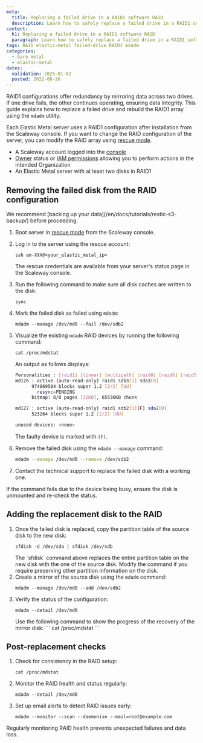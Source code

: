 ```yaml
---
meta:
  title: Replacing a failed drive in a RAID1 software RAID
  description: Learn how to safely replace a failed drive in a RAID1 software RAID configuration on Scaleway Elastic Metal servers
content:
  h1: Replacing a failed drive in a RAID1 software RAID
  paragraph: Learn how to safely replace a failed drive in a RAID1 software RAID configuration on Scaleway Elastic Metal servers
tags: RAID elastic-metal failed-drive RAID1 mdadm
categories:
  - bare-metal
  - elastic-metal
dates:
  validation: 2025-01-02
  posted: 2022-08-26
---
```


RAID1 configurations offer redundancy by mirroring data across two drives. If one drive fails, the other continues operating, ensuring data integrity. This guide explains how to replace a failed drive and rebuild the RAID1 array using the `mdadm` utility.

Each Elastic Metal server uses a RAID1 configuration after installation from the Scaleway console. If you want to change the RAID configuration of the server, you can modify the RAID array using [rescue mode](/bare-metal/elastic-metal/how-to/use-rescue-mode/).

<Macro id="requirements" />

- A Scaleway account logged into the [console](https://console.scaleway.com)
- [Owner](/identity-and-access-management/iam/concepts/#owner) status or [IAM permissions](/identity-and-access-management/iam/concepts/#permission) allowing you to perform actions in the intended Organization
- An Elastic Metal server with at least two disks in RAID1

## Removing the failed disk from the RAID configuration

<Message type="tip">
  We recommend [backing up your data](/en/docs/tutorials/restic-s3-backup/) before proceeding.
</Message>

1. Boot server in [rescue mode](/bare-metal/elastic-metal/how-to/use-rescue-mode/) from the Scaleway console.
2. Log in to the server using the rescue account:
    ```
    ssh em-XXX@<your_elastic_metal_ip>
    ```

    <Message type="tip">
      The rescue credentials are available from your server's status page in the Scaleway console.
    </Message>
3. Run the following command to make sure all disk caches are written to the disk:
    ```
    sync
    ```
4. Mark the failed disk as failed using `mdadm`:
    ```
    mdadm --manage /dev/md0 --fail /dev/sdb2
    ```
5. Visualize the existing `mdadm` RAID devices by running the following command:
    ```
    cat /proc/mdstat
    ```

    An output as follows displays:

    ```sh
    Personalities : [raid1] [linear] [multipath] [raid0] [raid6] [raid5] [raid4] [raid10]
    md126 : active (auto-read-only) raid1 sdb3[1] sda3[0]
          974869504 blocks super 1.2 [2/2] [UU]
            resync=PENDING
          bitmap: 8/8 pages [32KB], 65536KB chunk

    md127 : active (auto-read-only) raid1 sdb2[1](F) sda2[0]
          523264 blocks super 1.2 [2/2] [UU]

    unused devices: <none>
    ```

    The faulty device is marked with `(F)`.
6. Remove the failed disk using the `mdadm --manage` command:
    ```sh
    mdadm --manage /dev/md0 --remove /dev/sdb2
    ```
7. Contact the technical support to replace the failed disk with a working one.

<Message type="important">
  If the command fails due to the device being busy, ensure the disk is unmounted and re-check the status.
</Message>

## Adding the replacement disk to the RAID

1. Once the failed disk is replaced, copy the partition table of the source disk to the new disk:
    ```
    sfdisk -d /dev/sda | sfdisk /dev/sdb
    ```
    <Message type="important">
      The `sfdisk` command above replaces the entire partition table on the new disk with the one of the source disk. Modify the command if you require preserving other partition information on the disk.
    </Message>
2. Create a mirror of the source disk using the `mdadm` command:
    ```
    mdadm --manage /dev/md0 --add /dev/sdb2
    ```
3. Verify the status of the configuration:
    ```
    mdadm --detail /dev/md0
    ```
    <Message type="tip">
      Use the following command to show the progress of the recovery of the mirror disk:
      ```
      cat /proc/mdstat
      ```
    </Message>

## Post-replacement checks

1. Check for consistency in the RAID setup:
    ```
    cat /proc/mdstat
    ```
2. Monitor the RAID health and status regularly:
    ```
    mdadm --detail /dev/md0
    ```
3. Set up email alerts to detect RAID issues early:
    ```
    mdadm --monitor --scan --daemonise --mail=root@example.com
    ```

<Message type="tip">
  Regularly monitoring RAID health prevents unexpected failures and data loss.
</Message>